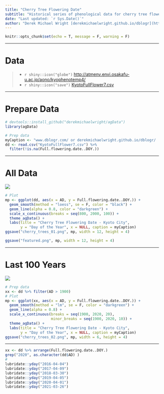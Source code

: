 ```yaml
---
title: "Cherry Tree Flowering Date"
subtitle: "Historical series of phenological data for cherry tree flowering at Kyoto City"
date: "Last updated: `r Sys.Date()`"
author: "Derek Michael Wright [derekmichaelwright.github.io/dblogr](https://derekmichaelwright.github.io/dblogr/) <derek.wright@usask.ca>"
---
```


```r
knitr::opts_chunk$set(echo = T, message = F, warning = F)
```

---

# Data

> - `r shiny::icon("globe")` [http://atmenv.envi.osakafu-u.ac.jp/aono/kyophenotemp4/](http://atmenv.envi.osakafu-u.ac.jp/aono/kyophenotemp4/){target="_blank"}
> - `r shiny::icon("save")` [KyotoFullFlower7.csv](KyotoFullFlower7.csv)

---

# Prepare Data

```r
# devtools::install_github("derekmichaelwright/agData")
library(agData)
```

```r
# Prep data
myCaption <- "www.dblogr.com/ or derekmichaelwright.github.io/dblogr/ | Data: OPU"
dd <- read.csv("KyotoFullFlower7.csv") %>%
  filter(!is.na(Full.flowering.date..DOY.))
```

---

# All Data

![](cherry_trees_01.png)

```r
# Plot
mp <- ggplot(dd, aes(x = AD, y = Full.flowering.date..DOY.)) +
  geom_smooth(method = "loess", se = F, color = "black") +
  geom_line(alpha = 0.8, color = "darkgreen") +
  scale_x_continuous(breaks = seq(800, 2000, 100)) +
  theme_agData() +
  labs(title = "Cherry Tree Flowering Date - Kyoto City", 
       y = "Day of the Year", x = NULL, caption = myCaption)
ggsave("cherry_trees_01.png", mp, width = 12, height = 4)
```

```r
ggsave("featured.png", mp, width = 12, height = 4)
```

---

# Last 100 Years

![](cherry_trees_02.png)

```r
# Prep data
xx <- dd %>% filter(AD > 1900)
# Plot
mp <- ggplot(xx, aes(x = AD, y = Full.flowering.date..DOY.)) +
  geom_smooth(method = "lm", se = F, color = "darkgreen") +
  geom_line(alpha = 0.8) +
  scale_x_continuous(breaks = seq(1900, 2020, 20), 
                     minor_breaks = seq(1900, 2020, 10)) +
  theme_agData() +
  labs(title = "Cherry Tree Flowering Date - Kyoto City",
       y = "Day of the Year", x = NULL, caption = myCaption)
ggsave("cherry_trees_02.png", mp, width = 6, height = 4)
```

---

```r
xx <- dd %>% arrange(Full.flowering.date..DOY.) 
grep("2020", as.character(dd$AD) )
#
lubridate::yday("2016-04-04")
lubridate::yday("2017-04-09")
lubridate::yday("2018-03-30")
lubridate::yday("2019-04-05")
lubridate::yday("2020-04-01")
lubridate::yday("2021-03-26")
```
